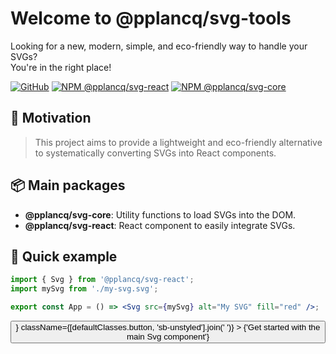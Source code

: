

<Meta title="Welcome" />

# Welcome to @pplancq/svg-tools

Looking for a new, modern, simple, and eco-friendly way to handle your SVGs?\
You're in the right place!

[![GitHub](https://img.shields.io/badge/GitHub-pplancq/svg--tools-blue?logo=github)](https://github.com/pplancq/svg-tools)
[![NPM @pplancq/svg-react](https://img.shields.io/npm/v/@pplancq/svg-react?label=@pplancq/svg-react)](https://www.npmjs.com/package/@pplancq/svg-react)
[![NPM @pplancq/svg-core](https://img.shields.io/npm/v/@pplancq/svg-core?label=@pplancq/svg-core)](https://www.npmjs.com/package/@pplancq/svg-core)

## 🌱 Motivation

> This project aims to provide a lightweight and eco-friendly alternative to systematically converting SVGs into React components.

## 📦 Main packages

- **@pplancq/svg-core**: Utility functions to load SVGs into the DOM.
- **@pplancq/svg-react**: React component to easily integrate SVGs.

## 🚀 Quick example

```jsx
import { Svg } from '@pplancq/svg-react';
import mySvg from './my-svg.svg';

export const App = () => <Svg src={mySvg} alt="My SVG" fill="red" />;
```

<div className={defaultClasses['getting-started-container']}>
  <Button
    component="a"
    href={`${window.location.origin}${window.location.pathname.replace('/iframe.html', '')}/?path=/docs/svg-react--getting-starting`}
    variant="reverse"
    size="large"
    endIcon={<Icon icon={arrowCircleRightIcon} />}
    className={[defaultClasses.button, 'sb-unstyled'].join(' ')}
  >
    {'Get started with the main Svg component'}
  </Button>
</div>
